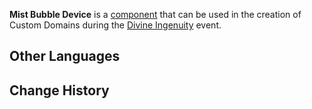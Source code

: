 {{Component Infobox
|id          = 4014
|image       = Item Mist Bubble Device.png
|load        = 4
|description = These bubbles will move back and forth moderately quickly within a fixed area.<br />Characters hit by these bubbles will be imprisoned within them for a time.<br />Characters who come into contact with a bubble will lose a fixed amount of Life Points.
|placement   = Free
|category    = Traps
|size        = 2 · 10 · 2
}}
'''Mist Bubble Device''' is a [[component]] that can be used in the creation of Custom Domains during the [[Divine Ingenuity]] event.

==Other Languages==
{{Other Languages|default_hidden = 1
|en      = Mist Bubble Device
|zhs     = 水泡机关
|zhs_rm  = Shuǐpào Jīguān
|zht     = 水泡機關
|zht_rm  = Shuǐpào Jīguān
|ja      = 水泡装置
|ja_rm   = Suihou Souchi
|ko      = 물방울 장치
|ko_rm   = 
|es      = Burbuja
|fr      = Lance-bulles
|ru      = Механизм туманных пузырей
|th      = กลไกฟองน้ำ
|th_rm   = 
|vi      = Cơ Quan Bóng Nước
|de      = Wasserblasenvorrichtung
|id      = Gelembung Air
|pt      = Mecanismo de Bolha de Névoa
}}

==Change History==
{{Change History|2.5}}